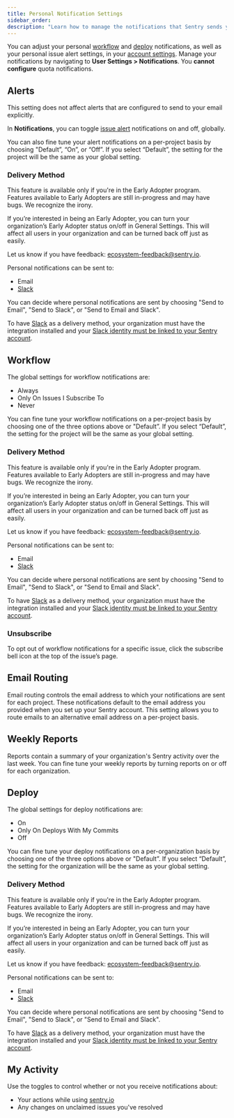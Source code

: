 ```yaml
---
title: Personal Notification Settings
sidebar_order:
description: "Learn how to manage the notifications that Sentry sends you."
---
```


You can adjust your personal [workflow](#workflow) and [deploy](#deploy) notifications, as well as your personal issue alert settings, in your [account settings](https://sentry.io/settings/account/notifications/). Manage your notifications by navigating to **User Settings > Notifications**. You **cannot configure** quota notifications.

## Alerts

<Note>

This setting does not affect alerts that are configured to send to your email explicitly.

</Note>

In **Notifications**, you can toggle [issue alert](/product/alerts/alert-types/#issue-alerts) notifications on and off, globally.

You can also fine tune your alert notifications on a per-project basis by choosing "Default”, “On”, or “Off”. If you select “Default”, the setting for the project will be the same as your global setting.

### Delivery Method

<Note>

This feature is available only if you're in the Early Adopter program. Features available to Early Adopters are still in-progress and may have bugs. We recognize the irony.

If you’re interested in being an Early Adopter, you can turn your organization’s Early Adopter status on/off in General Settings. This will affect all users in your organization and can be turned back off just as easily.

Let us know if you have feedback: [ecosystem-feedback@sentry.io](mailto:ecosystem-feedback@sentry.io).

</Note>

Personal notifications can be sent to:
- Email
- [Slack](/product/integrations/notification-incidents/slack/)

You can decide where personal notifications are sent by choosing "Send to Email", "Send to Slack", or "Send to Email and Slack".

To have [Slack](/product/integrations/notification-incidents/slack/) as a delivery method, your organization must have the integration installed and your [Slack identity must be linked to your Sentry account](/product/integrations/notification-incidents/slack/#linking-your-slack-and-sentry-accounts).

## Workflow

The global settings for workflow notifications are:

- Always
- Only On Issues I Subscribe To
- Never

You can fine tune your workflow notifications on a per-project basis by choosing one of the three options above or "Default”. If you select “Default”, the setting for the project will be the same as your global setting.

### Delivery Method

<Note>

This feature is available only if you're in the Early Adopter program. Features available to Early Adopters are still in-progress and may have bugs. We recognize the irony.

If you’re interested in being an Early Adopter, you can turn your organization’s Early Adopter status on/off in General Settings. This will affect all users in your organization and can be turned back off just as easily.

Let us know if you have feedback: [ecosystem-feedback@sentry.io](mailto:ecosystem-feedback@sentry.io).

</Note>

Personal notifications can be sent to:
- Email
- [Slack](/product/integrations/notification-incidents/slack/)

You can decide where personal notifications are sent by choosing "Send to Email", "Send to Slack", or "Send to Email and Slack".

To have [Slack](/product/integrations/notification-incidents/slack/) as a delivery method, your organization must have the integration installed and your [Slack identity must be linked to your Sentry account](/product/integrations/notification-incidents/slack/#linking-your-slack-and-sentry-accounts).

### Unsubscribe

To opt out of workflow notifications for a specific issue, click the subscribe bell icon at the top of the issue’s page.

## Email Routing

Email routing controls the email address to which your notifications are sent for each project. These notifications default to the email address you provided when you set up your Sentry account. This setting allows you to route emails to an alternative email address on a per-project basis.

## Weekly Reports

Reports contain a summary of your organization's Sentry activity over the last week. You can fine tune your weekly reports by turning reports on or off for each organization.

## Deploy

The global settings for deploy notifications are:

- On
- Only On Deploys With My Commits
- Off

You can fine tune your deploy notifications on a per-organization basis by choosing one of the three options above or "Default”. If you select “Default”, the setting for the organization will be the same as your global setting.

### Delivery Method

<Note>

This feature is available only if you're in the Early Adopter program. Features available to Early Adopters are still in-progress and may have bugs. We recognize the irony.

If you’re interested in being an Early Adopter, you can turn your organization’s Early Adopter status on/off in General Settings. This will affect all users in your organization and can be turned back off just as easily.

Let us know if you have feedback: [ecosystem-feedback@sentry.io](mailto:ecosystem-feedback@sentry.io).

</Note>

Personal notifications can be sent to:
- Email
- [Slack](/product/integrations/notification-incidents/slack/)

You can decide where personal notifications are sent by choosing "Send to Email", "Send to Slack", or "Send to Email and Slack".

To have [Slack](/product/integrations/notification-incidents/slack/) as a delivery method, your organization must have the integration installed and your [Slack identity must be linked to your Sentry account](/product/integrations/notification-incidents/slack/#linking-your-slack-and-sentry-accounts).

## My Activity
Use the toggles to control whether or not you receive notifications about:

- Your actions while using [sentry.io](https://sentry.io)
- Any changes on unclaimed issues you've resolved
